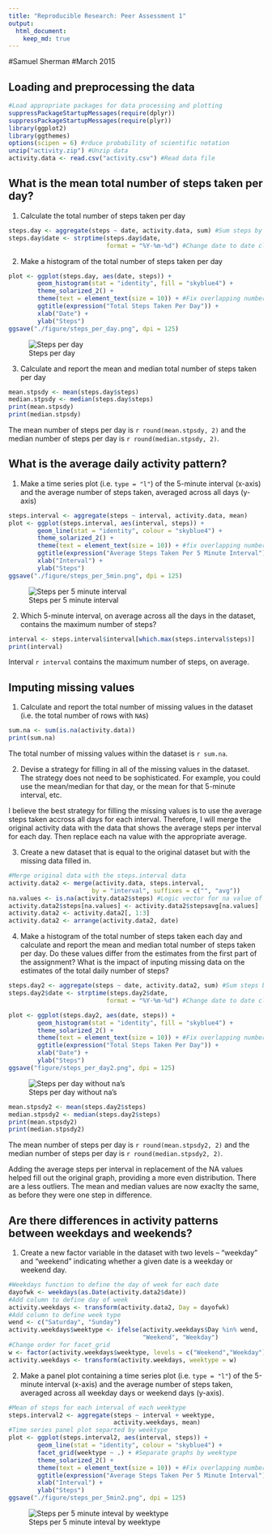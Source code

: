 ```yaml
---
title: "Reproducible Research: Peer Assessment 1"
output: 
  html_document:
    keep_md: true
---
```


#Samuel Sherman
#March 2015


## Loading and preprocessing the data

```r
#Load appropriate packages for data processing and plotting
suppressPackageStartupMessages(require(dplyr))
suppressPackageStartupMessages(require(plyr))
library(ggplot2)
library(ggthemes)
options(scipen = 6) #rduce probability of scientific notation
unzip("activity.zip") #Unzip data
activity.data <- read.csv("activity.csv") #Read data file
```

## What is the mean total number of steps taken per day?

1. Calculate the total number of steps taken per day

```r
steps.day <- aggregate(steps ~ date, activity.data, sum) #Sum steps by date
steps.day$date <- strptime(steps.day$date, 
                           format = "%Y-%m-%d") #Change date to date class
```

2. Make a histogram of the total number of steps taken per day

```r
plot <- ggplot(steps.day, aes(date, steps)) +
        geom_histogram(stat = "identity", fill = "skyblue4") +  
        theme_solarized_2() +
        theme(text = element_text(size = 10)) + #Fix overlapping numbers
        ggtitle(expression("Total Steps Taken Per Day")) +
        xlab("Date") +
        ylab("Steps")
ggsave("./figure/steps_per_day.png", dpi = 125)
```

![Steps per day](figure/steps_per_day.png)

3. Calculate and report the mean and median total number of steps taken per day

```r
mean.stpsdy <- mean(steps.day$steps)
median.stpsdy <- median(steps.day$steps)
print(mean.stpsdy)
print(median.stpsdy)
```

The mean number of steps per day is `r round(mean.stpsdy, 2)` and the median
number of steps per day is `r round(median.stpsdy, 2)`.

## What is the average daily activity pattern?

1. Make a time series plot (i.e. `type = "l"`) of the 5-minute
   interval (x-axis) and the average number of steps taken, averaged
   across all days (y-axis)

```r
steps.interval <- aggregate(steps ~ interval, activity.data, mean)
plot <- ggplot(steps.interval, aes(interval, steps)) +
        geom_line(stat = "identity", colour = "skyblue4") +  
        theme_solarized_2() +
        theme(text = element_text(size = 10)) + #fix overlapping numbers
        ggtitle(expression("Average Steps Taken Per 5 Minute Interval")) +
        xlab("Interval") +
        ylab("Steps")
ggsave("./figure/steps_per_5min.png", dpi = 125)
```

![Steps per 5 minute interval](figure/steps_per_5min.png)

2. Which 5-minute interval, on average across all the days in the
   dataset, contains the maximum number of steps?

```r
interval <- steps.interval$interval[which.max(steps.interval$steps)]
print(interval)
```

Interval `r interval` contains the maximum number of steps, on average.

## Imputing missing values

1. Calculate and report the total number of missing values in the
   dataset (i.e. the total number of rows with `NA`s)
   
```r
sum.na <- sum(is.na(activity.data))
print(sum.na)
```

The total number of missing values within the dataset is `r sum.na`.

2. Devise a strategy for filling in all of the missing values in the
   dataset. The strategy does not need to be sophisticated. For
   example, you could use the mean/median for that day, or the mean
   for that 5-minute interval, etc.

I believe the best strategy for filling the missing values is to use the
average steps taken accross all days for each interval.  Therefore, I will
merge the original activity data with the data that shows the average steps per
interval for each day.  Then replace each na value with the appropriate
average.   

3. Create a new dataset that is equal to the original dataset but with
   the missing data filled in.

```r
#Merge original data with the steps.interval data
activity.data2 <- merge(activity.data, steps.interval, 
                       by = "interval", suffixes = c("", "avg"))
na.values <- is.na(activity.data2$steps) #Logic vector for na value of new data
activity.data2$steps[na.values] <- activity.data2$stepsavg[na.values]
activity.data2 <- activity.data2[, 1:3]
activity.data2 <- arrange(activity.data2, date)
```

4. Make a histogram of the total number of steps taken each day and
   calculate and report the mean and median total number of
   steps taken per day. Do these values differ from the estimates from
   the first part of the assignment? What is the impact of inputing
   missing data on the estimates of the total daily number of steps?

```r
steps.day2 <- aggregate(steps ~ date, activity.data2, sum) #Sum steps by date
steps.day2$date <- strptime(steps.day2$date, 
                           format = "%Y-%m-%d") #Change date to date class
```

```r
plot <- ggplot(steps.day2, aes(date, steps)) +
        geom_histogram(stat = "identity", fill = "skyblue4") +  
        theme_solarized_2() +
        theme(text = element_text(size = 10)) + #Fix overlapping numbers
        ggtitle(expression("Total Steps Taken Per Day")) +
        xlab("Date") +
        ylab("Steps")
ggsave("figure/steps_per_day2.png", dpi = 125)
```

![Steps per day without na's](figure/steps_per_day2.png)

```r
mean.stpsdy2 <- mean(steps.day2$steps)
median.stpsdy2 <- median(steps.day2$steps)
print(mean.stpsdy2)
print(median.stpsdy2)
```

The mean number of steps per day is `r round(mean.stpsdy2, 2)` and the median
number of steps per day is `r round(median.stpsdy2, 2)`.

Adding the average steps per interval in replacement of the NA values helped
fill out the original graph, providing a more even distribution. There are a
less outliers. The mean and median values are now exaclty the same, as before
they were one step in difference. 

## Are there differences in activity patterns between weekdays and weekends?

1. Create a new factor variable in the dataset with two levels --
   "weekday" and "weekend" indicating whether a given date is a
   weekday or weekend day.

```r
#Weekdays function to define the day of week for each date
dayofwk <- weekdays(as.Date(activity.data2$date))
#Add column to define day of week
activity.weekdays <- transform(activity.data2, Day = dayofwk)
#Add column to define week type
wend <- c("Saturday", "Sunday")
activity.weekdays$weektype <- ifelse(activity.weekdays$Day %in% wend, 
                                     "Weekend", "Weekday")
#Change order for facet_grid
w <- factor(activity.weekdays$weektype, levels = c("Weekend","Weekday"))
activity.weekdays <- transform(activity.weekdays, weektype = w)
```

2. Make a panel plot containing a time series plot (i.e. `type = "l"`)
   of the 5-minute interval (x-axis) and the average number of steps
   taken, averaged across all weekday days or weekend days
   (y-axis).

```r
#Mean of steps for each interval of each weektype
steps.interval2 <- aggregate(steps ~ interval + weektype,  
                             activity.weekdays, mean)
#Time series panel plot separted by weektype
plot <- ggplot(steps.interval2, aes(interval, steps)) +
        geom_line(stat = "identity", colour = "skyblue4") + 
        facet_grid(weektype ~ .) + #Separate graphs by weektype
        theme_solarized_2() +
        theme(text = element_text(size = 10)) + #Fix overlapping numbers
        ggtitle(expression("Average Steps Taken Per 5 Minute Interval")) +
        xlab("Interval") +
        ylab("Steps")
ggsave("./figure/steps_per_5min2.png", dpi = 125)
```

![Steps per 5 minute inteval by weektype](figure/steps_per_5min2.png)